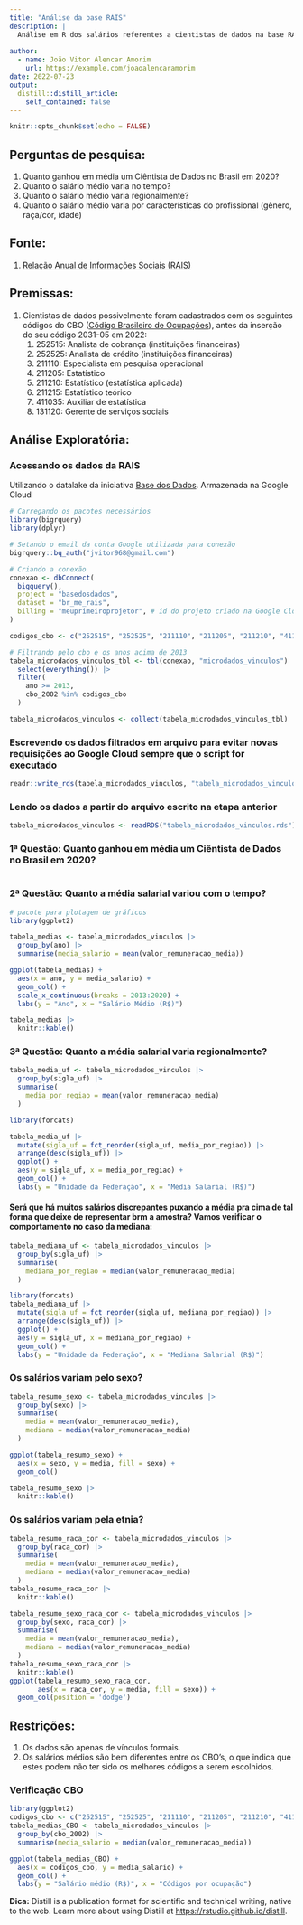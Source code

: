 ```yaml
---
title: "Análise da base RAIS"
description: |
  Análise em R dos salários referentes a cientistas de dados na base RAIS (Para este caso: 390.583 linhas, 267.60 GB). De início é feito uma análise exploratória e em seguida é encontrado um modelo através de Regressão Linear. Projeto feito com auxílio da Semana Data Science na Prática da Curso-R.
  
author:
  - name: João Vitor Alencar Amorim
    url: https://example.com/joaoalencaramorim
date: 2022-07-23
output:
  distill::distill_article:
    self_contained: false
---
```


```r
knitr::opts_chunk$set(echo = FALSE)
```
## Perguntas de pesquisa:

1. Quanto ganhou em média um Ciêntista de Dados no Brasil em 2020?
2. Quanto o salário médio varia no tempo?
3. Quanto o salário médio varia regionalmente?
4. Quanto o salário médio varia por características do profissional (gênero, raça/cor, idade)

## Fonte:

1. [Relação Anual de Informações Sociais (RAIS)](https://basedosdados.org/dataset/br-me-rais?bdm_table=microdados_vinculos)

## Premissas:

1.  Cientistas de dados possivelmente foram cadastrados com os seguintes códigos do CBO ([Código Brasileiro de Ocupações](http://www.mtecbo.gov.br/cbosite/pages/pesquisas/BuscaPorCodigo.jsf)), antes da inserção do seu código 2031-05 em 2022:
    1. 252515: Analista de cobrança (instituições financeiras)
    2. 252525: Analista de crédito (instituições financeiras)
    3. 211110: Especialista em pesquisa operacional 
    4. 211205: Estatístico
    5. 211210: Estatístico (estatística aplicada)
    6. 211215: Estatístico teórico
    7. 411035: Auxiliar de estatística
    8. 131120: Gerente de serviços sociais

## Análise Exploratória:
### Acessando os dados da RAIS
Utilizando o datalake da iniciativa [Base dos Dados](https://basedosdados.org).
Armazenada na Google Cloud

```r
# Carregando os pacotes necessários
library(bigrquery)
library(dplyr)
```

```r
# Setando o email da conta Google utilizada para conexão
bigrquery::bq_auth("jvitor968@gmail.com")

# Criando a conexão
conexao <- dbConnect(
  bigquery(),
  project = "basedosdados",
  dataset = "br_me_rais",
  billing = "meuprimeiroprojetor", # id do projeto criado na Google Cloud
)

```

```r
codigos_cbo <- c("252515", "252525", "211110", "211205", "211210", "411035", "211215", "131120")

# Filtrando pelo cbo e os anos acima de 2013
tabela_microdados_vinculos_tbl <- tbl(conexao, "microdados_vinculos") |>
  select(everything()) |>
  filter(
    ano >= 2013,
    cbo_2002 %in% codigos_cbo
  )

tabela_microdados_vinculos <- collect(tabela_microdados_vinculos_tbl)
```
### Escrevendo os dados filtrados em arquivo para evitar novas requisições ao Google Cloud sempre que o script for executado
```r
readr::write_rds(tabela_microdados_vinculos, "tabela_microdados_vinculos.rds", compress = "xz")
```
### Lendo os dados a partir do arquivo escrito na etapa anterior
```r
tabela_microdados_vinculos <- readRDS("tabela_microdados_vinculos.rds")
```
### 1ª Questão: Quanto ganhou em média um Ciêntista de Dados no Brasil em 2020?
```r

```

### 2ª Questão: Quanto a média salarial variou com o tempo?
```r
# pacote para plotagem de gráficos
library(ggplot2)

tabela_medias <- tabela_microdados_vinculos |>
  group_by(ano) |>
  summarise(media_salario = mean(valor_remuneracao_media))

ggplot(tabela_medias) +
  aes(x = ano, y = media_salario) +
  geom_col() +
  scale_x_continuous(breaks = 2013:2020) +
  labs(y = "Ano", x = "Salário Médio (R$)")
```

```r
tabela_medias |>
  knitr::kable()
```


### 3ª Questão: Quanto a média salarial varia regionalmente?
```r
tabela_media_uf <- tabela_microdados_vinculos |>
  group_by(sigla_uf) |>
  summarise(
    media_por_regiao = mean(valor_remuneracao_media)
  )

library(forcats)

tabela_media_uf |>
  mutate(sigla_uf = fct_reorder(sigla_uf, media_por_regiao)) |>
  arrange(desc(sigla_uf)) |>
  ggplot() +
  aes(y = sigla_uf, x = media_por_regiao) +
  geom_col() +
  labs(y = "Unidade da Federação", x = "Média Salarial (R$)")
```
#### Será que há muitos salários discrepantes puxando a média pra cima de tal forma que deixe de representar brm a amostra? Vamos verificar o comportamento no caso da mediana:
```r
tabela_mediana_uf <- tabela_microdados_vinculos |>
  group_by(sigla_uf) |>
  summarise(
    mediana_por_regiao = median(valor_remuneracao_media)
  )

library(forcats)
tabela_mediana_uf |>
  mutate(sigla_uf = fct_reorder(sigla_uf, mediana_por_regiao)) |>
  arrange(desc(sigla_uf)) |>
  ggplot() +
  aes(y = sigla_uf, x = mediana_por_regiao) +
  geom_col() +
  labs(y = "Unidade da Federação", x = "Mediana Salarial (R$)")
```

### Os salários variam pelo sexo?
```r
tabela_resumo_sexo <- tabela_microdados_vinculos |>
  group_by(sexo) |>
  summarise(
    media = mean(valor_remuneracao_media),
    mediana = median(valor_remuneracao_media)
  )

ggplot(tabela_resumo_sexo) +
  aes(x = sexo, y = media, fill = sexo) +
  geom_col()

tabela_resumo_sexo |>
  knitr::kable()
```

### Os salários variam pela etnia?
```r
tabela_resumo_raca_cor <- tabela_microdados_vinculos |>
  group_by(raca_cor) |>
  summarise(
    media = mean(valor_remuneracao_media),
    mediana = median(valor_remuneracao_media)
  )
tabela_resumo_raca_cor |>
  knitr::kable()
```

```r
tabela_resumo_sexo_raca_cor <- tabela_microdados_vinculos |>
  group_by(sexo, raca_cor) |>
  summarise(
    media = mean(valor_remuneracao_media),
    mediana = median(valor_remuneracao_media)
  )
tabela_resumo_sexo_raca_cor |>
  knitr::kable()
ggplot(tabela_resumo_sexo_raca_cor, 
       aes(x = raca_cor, y = media, fill = sexo)) +
  geom_col(position = 'dodge')
```


## Restrições:

1. Os dados são apenas de vínculos formais.
2. Os salários médios são bem diferentes entre os CBO's, o que indica que estes podem não ter sido os melhores códigos a serem escolhidos.

### Verificação CBO
```r
library(ggplot2)
codigos_cbo <- c("252515", "252525", "211110", "211205", "211210", "411035", "211215", "131120")
tabela_medias_CBO <- tabela_microdados_vinculos |>
  group_by(cbo_2002) |>
  summarise(media_salario = median(valor_remuneracao_media))

ggplot(tabela_medias_CBO) +
  aes(x = codigos_cbo, y = media_salario) +
  geom_col() +
  labs(y = "Salário médio (R$)", x = "Códigos por ocupação")
```

**Dica:** Distill is a publication format for scientific and technical writing, native to the web. Learn more about using Distill at <https://rstudio.github.io/distill>.
